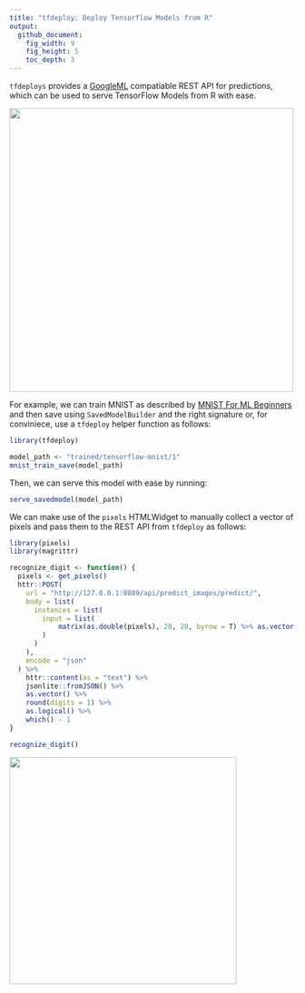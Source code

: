 ```yaml
---
title: "tfdeploy: Deploy Tensorflow Models from R"
output:
  github_document:
    fig_width: 9
    fig_height: 5
    toc_depth: 3
---
```


`tfdeploys` provides a [GoogleML](https://cloud.google.com/ml-engine/docs/prediction-overview)
compatiable REST API for predictions, which can be used to serve TensorFlow Models
from R with ease.

<img src="tools/readme/swagger.png" width=500 />

For example, we can train MNIST as described by [MNIST For ML Beginners](https://tensorflow.rstudio.com/tensorflow/articles/tutorial_mnist_beginners.html)
and then save using `SavedModelBuilder` and the right signature or, for conviniece, 
use a `tfdeploy` helper function as follows:

```r
library(tfdeploy)

model_path <- "trained/tensorflow-mnist/1"
mnist_train_save(model_path)
```

Then, we can serve this model with ease by running:

```r
serve_savedmodel(model_path)
```

We can make use of the `pixels` HTMLWidget to manually collect a vector of
pixels and pass them to the REST API from `tfdeploy` as follows:

```r
library(pixels)
library(magrittr)

recognize_digit <- function() {
  pixels <- get_pixels()
  httr::POST(
    url = "http://127.0.0.1:8089/api/predict_images/predict/",
    body = list(
      instances = list(
        input = list(
            matrix(as.double(pixels), 28, 28, byrow = T) %>% as.vector()
        )
      )
    ),
    encode = "json"
  ) %>%
    httr::content(as = "text") %>%
    jsonlite::fromJSON() %>%
    as.vector() %>%
    round(digits = 1) %>%
    as.logical() %>%
    which() - 1
}

recognize_digit()
```

<img src="tools/readme/mnist-digits.gif" width=400 />
